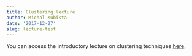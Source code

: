 ```yaml
---
title: Clustering lecture
author: Michal Kubista
date: '2017-12-27'
slug: lecture-test
---
```


You can access the introductory lecture on clustering techniques [here](/lectures/cluster/lecture4.html).